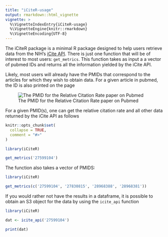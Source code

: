 ```yaml
---
title: "iCiteR-usage"
output: rmarkdown::html_vignette
vignette: >
  %\VignetteIndexEntry{iCiteR-usage}
  %\VignetteEngine{knitr::rmarkdown}
  %\VignetteEncoding{UTF-8}
---
```


The iCiteR package is a minimal R package designed to help users retrieve data from the NIH's [iCite API](https://icite.od.nih.gov/api). There is just one function that will be of interest to most users: `get_metrics`. This function takes as input a a vector of pubmed IDs and returns all the information yielded by the iCite API.

Likely, most users will already have the PMIDs that correspond to the articles for which they wish to obtain data. For a given article in pubmed, the ID is also printed on the page

![The PMID for the Relative Citation Rate paper on Pubmed](RCR_PMID.jpg)

For a given PMID(s), one can get the relative citation rate and all other data returned by the iCite API as follows

```r
knitr::opts_chunk$set(
  collapse = TRUE,
  comment = "#>"
)
```

```r
library(iCiteR)

get_metrics('27599104')

```

The function also takes a vector of PMIDS:

```r
library(iCiteR)

get_metrics(c('27599104', '27830815', '28968388', '28968381'))

```

If you would rather not have the results in a dataframe, it is possible to obtain an S3 object for the data by using the `icite_api` function

```r
library(iCiteR)

dat <- icite_api('27599104')

print(dat)
```
